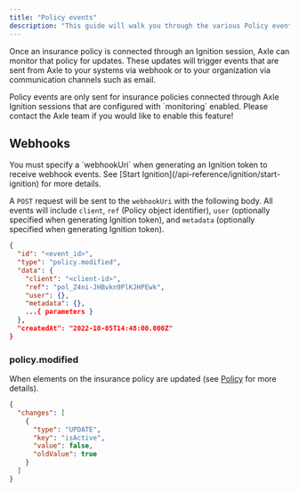 ```yaml
---
title: "Policy events"
description: "This guide will walk you through the various Policy events that may occur when monitoring an insurance policy."
---
```


Once an insurance policy is connected through an Ignition session, Axle can monitor that policy for updates. These updates will trigger events that are sent from Axle to your systems via webhook or to your organization via communication channels such as email.

<Info>
  Policy events are only sent for insurance policies connected through Axle
  Ignition sessions that are configured with `monitoring` enabled. Please
  contact the Axle team if you would like to enable this feature!
</Info>

## Webhooks

<Tip>
  You must specify a `webhookUri` when generating an Ignition token to receive
  webhook events. See [Start Ignition](/api-reference/ignition/start-ignition)
  for more details.
</Tip>

A `POST` request will be sent to the `webhookUri` with the following body. All events will include `client`, `ref` (Policy object identifier), `user` (optionally specified when generating Ignition token), and `metadata` (optionally specified when generating Ignition token).

```json Example webhook request body
{
  "id": "<event_id>",
  "type": "policy.modified",
  "data": {
    "client": "<client-id>",
    "ref": "pol_Z4ni-JHBvkn9PlKJHPEwk",
    "user": {},
    "metadata": {},
    ...{ parameters }
  },
  "createdAt": "2022-10-05T14:48:00.000Z"
}
```

### policy.modified

When elements on the insurance policy are updated (see [Policy](/api-reference/policies/policy) for more details).

```json Additional data parameters (example)
{
  "changes": [
    {
      "type": "UPDATE",
      "key": "isActive",
      "value": false,
      "oldValue": true
    }
  ]
}
```
